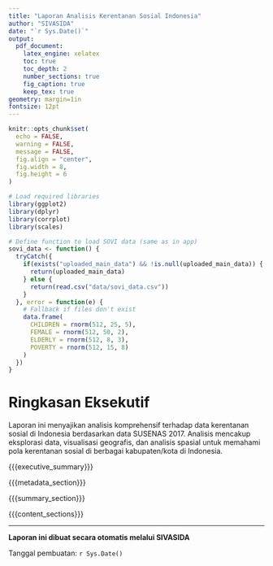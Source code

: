 ```yaml
---
title: "Laporan Analisis Kerentanan Sosial Indonesia"
author: "SIVASIDA"
date: "`r Sys.Date()`"
output:
  pdf_document:
    latex_engine: xelatex
    toc: true
    toc_depth: 2
    number_sections: true
    fig_caption: true
    keep_tex: true
geometry: margin=1in
fontsize: 12pt
---
```


```r
knitr::opts_chunk$set(
  echo = FALSE,
  warning = FALSE,
  message = FALSE,
  fig.align = "center",
  fig.width = 8,
  fig.height = 6
)

# Load required libraries
library(ggplot2)
library(dplyr)
library(corrplot)
library(scales)

# Define function to load SOVI data (same as in app)
sovi_data <- function() {
  tryCatch({
    if(exists("uploaded_main_data") && !is.null(uploaded_main_data)) {
      return(uploaded_main_data)
    } else {
      return(read.csv("data/sovi_data.csv"))
    }
  }, error = function(e) {
    # Fallback if files don't exist
    data.frame(
      CHILDREN = rnorm(512, 25, 5),
      FEMALE = rnorm(512, 50, 2),
      ELDERLY = rnorm(512, 8, 3),
      POVERTY = rnorm(512, 15, 8)
    )
  })
}
```

# Ringkasan Eksekutif

Laporan ini menyajikan analisis komprehensif terhadap data kerentanan sosial di Indonesia berdasarkan data SUSENAS 2017. Analisis mencakup eksplorasi data, visualisasi geografis, dan analisis spasial untuk memahami pola kerentanan sosial di berbagai kabupaten/kota di Indonesia.

{{{executive_summary}}}

{{{metadata_section}}}

{{{summary_section}}}

{{{content_sections}}}


---

**Laporan ini dibuat secara otomatis melalui SIVASIDA**


Tanggal pembuatan: `r Sys.Date()`
